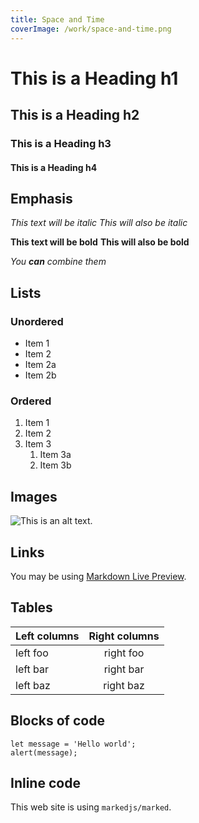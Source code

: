 ```yaml
---
title: Space and Time
coverImage: /work/space-and-time.png
---
```


# This is a Heading h1

## This is a Heading h2

### This is a Heading h3

#### This is a Heading h4

## Emphasis

_This text will be italic_
_This will also be italic_

**This text will be bold**
**This will also be bold**

_You **can** combine them_

## Lists

### Unordered

- Item 1
- Item 2
- Item 2a
- Item 2b

### Ordered

1. Item 1
2. Item 2
3. Item 3
   1. Item 3a
   2. Item 3b

## Images

![This is an alt text.](/image/sample.webp 'This is a sample image.')

## Links

You may be using [Markdown Live Preview](https://markdownlivepreview.com/).

## Tables

| Left columns | Right columns |
| ------------ | :-----------: |
| left foo     |   right foo   |
| left bar     |   right bar   |
| left baz     |   right baz   |

## Blocks of code

```
let message = 'Hello world';
alert(message);
```

## Inline code

This web site is using `markedjs/marked`.
